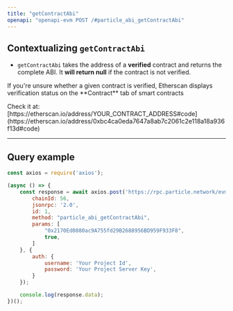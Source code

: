 ```yaml
---
title: "getContractAbi"
openapi: "openapi-evm POST /#particle_abi_getContractAbi"
---
```


## Contextualizing `getContractAbi`

- `getContractAbi` takes the address of a **verified** contract and returns the complete ABI. It **will return null** if the contract is not verified.

<Tip>
<p>If you're unsure whether a given contract is verified, Etherscan displays verification status on the **Contract** tab of smart contracts</p>
Check it at: [https://etherscan.io/address/YOUR_CONTRACT_ADDRESS#code](https://etherscan.io/address/0xbc4ca0eda7647a8ab7c2061c2e118a18a936f13d#code)
</Tip>

***

## Query example

```javascript JavaScript
const axios = require('axios');

(async () => {
    const response = await axios.post('https://rpc.particle.network/evm-chain', {
        chainId: 56,
        jsonrpc: '2.0',
        id: 1,
        method: "particle_abi_getContractAbi",
        params: [
            "0x2170Ed0880ac9A755fd29B2688956BD959F933F8", 
            true,
        ]
    }, {
        auth: {
            username: 'Your Project Id',
            password: 'Your Project Server Key',
        }
    });

    console.log(response.data);
})();
```